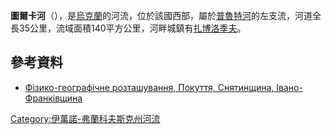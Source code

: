 {{No footnotes|time=2015-09-22T02:02:49+00:00}}
'''圖爾卡河'''（{{lang-uk|Турка}}），是[[烏克蘭|烏克蘭]]的河流，位於該國西部，屬於[[普魯特河|普魯特河]]的左支流，河道全長35公里，流域面積140平方公里，河畔城鎮有[[扎博洛季夫|扎博洛季夫]]。

==參考資料==
* [https://web.archive.org/web/20160124043529/http://snyatyn.net/geogri.html Фізико-географічне розташування, Покуття, Снятинщина, Івано-Франківщина]

{{DEFAULTSORT:Турка (річка)}}
[[Category:伊萬諾-弗蘭科夫斯克州河流|Category:伊萬諾-弗蘭科夫斯克州河流]]


{{Ukraine-river-stub}}